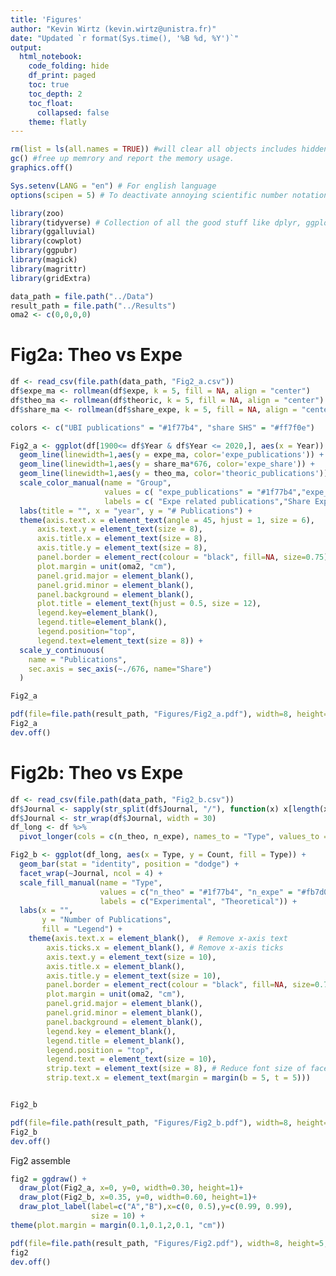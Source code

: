 ```yaml
---
title: 'Figures'
author: "Kevin Wirtz (kevin.wirtz@unistra.fr)"
date: "Updated `r format(Sys.time(), '%B %d, %Y')`"
output:
  html_notebook:
    code_folding: hide
    df_print: paged
    toc: true
    toc_depth: 2
    toc_float:
      collapsed: false
    theme: flatly
---
```


```r

rm(list = ls(all.names = TRUE)) #will clear all objects includes hidden objects.
gc() #free up memrory and report the memory usage.
graphics.off()

Sys.setenv(LANG = "en") # For english language
options(scipen = 5) # To deactivate annoying scientific number notation

library(zoo)
library(tidyverse) # Collection of all the good stuff like dplyr, ggplot2 ect.
library(ggalluvial)
library(cowplot)
library(ggpubr)
library(magick)
library(magrittr)
library(gridExtra)

data_path = file.path("../Data") 
result_path = file.path("../Results") 
oma2 <- c(0,0,0,0)
```

# Fig2a: Theo vs Expe
```r
df <- read_csv(file.path(data_path, "Fig2_a.csv"))
df$expe_ma <- rollmean(df$expe, k = 5, fill = NA, align = "center")
df$theo_ma <- rollmean(df$theoric, k = 5, fill = NA, align = "center")
df$share_ma <- rollmean(df$share_expe, k = 5, fill = NA, align = "center")
```


```r
colors <- c("UBI publications" = "#1f77b4", "share SHS" = "#ff7f0e")

Fig2_a <- ggplot(df[1900<= df$Year & df$Year <= 2020,], aes(x = Year)) +
  geom_line(linewidth=1,aes(y = expe_ma, color='expe_publications')) + 
  geom_line(linewidth=1,aes(y = share_ma*676, color='expe_share')) +
  geom_line(linewidth=1,aes(y = theo_ma, color='theoric_publications')) +
  scale_color_manual(name = "Group",
                     values = c( "expe_publications" = "#1f77b4","expe_share"="#ff7f0e", "theoric_publications" = "black"),
                     labels = c( "Expe related publications","Share Expe","Theoric related publications")) +
  labs(title = "", x = "year", y = "# Publications") +
  theme(axis.text.x = element_text(angle = 45, hjust = 1, size = 6),
      axis.text.y = element_text(size = 8),
      axis.title.x = element_text(size = 8),
      axis.title.y = element_text(size = 8),
      panel.border = element_rect(colour = "black", fill=NA, size=0.75),
      plot.margin = unit(oma2, "cm"),
      panel.grid.major = element_blank(),
      panel.grid.minor = element_blank(),
      panel.background = element_blank(),
      plot.title = element_text(hjust = 0.5, size = 12),  
      legend.key=element_blank(),
      legend.title=element_blank(),
      legend.position="top",
      legend.text=element_text(size = 8)) +
  scale_y_continuous(
    name = "Publications",
    sec.axis = sec_axis(~./676, name="Share")
  )

Fig2_a

pdf(file=file.path(result_path, "Figures/Fig2_a.pdf"), width=8, height=5, family="Helvetica", pointsize=6)
Fig2_a
dev.off()

```

# Fig2b: Theo vs Expe
```r
df <- read_csv(file.path(data_path, "Fig2_b.csv"))
df$Journal <- sapply(str_split(df$Journal, "/"), function(x) x[length(x)])
df$Journal <- str_wrap(df$Journal, width = 30)
df_long <- df %>%
  pivot_longer(cols = c(n_theo, n_expe), names_to = "Type", values_to = "Count")
```

```r
Fig2_b <- ggplot(df_long, aes(x = Type, y = Count, fill = Type)) +
  geom_bar(stat = "identity", position = "dodge") +
  facet_wrap(~Journal, ncol = 4) +
  scale_fill_manual(name = "Type",
                    values = c("n_theo" = "#1f77b4", "n_expe" = "#fb7d07"),
                    labels = c("Experimental", "Theoretical")) +
  labs(x = "",
       y = "Number of Publications",
       fill = "Legend") +
    theme(axis.text.x = element_blank(),  # Remove x-axis text
        axis.ticks.x = element_blank(), # Remove x-axis ticks
        axis.text.y = element_text(size = 10),
        axis.title.x = element_blank(),
        axis.title.y = element_text(size = 10),
        panel.border = element_rect(colour = "black", fill=NA, size=0.75),
        plot.margin = unit(oma2, "cm"),
        panel.grid.major = element_blank(),
        panel.grid.minor = element_blank(),
        panel.background = element_blank(),
        legend.key = element_blank(),
        legend.title = element_blank(),
        legend.position = "top",
        legend.text = element_text(size = 10),
        strip.text = element_text(size = 8), # Reduce font size of facet labels
        strip.text.x = element_text(margin = margin(b = 5, t = 5))) 


Fig2_b

pdf(file=file.path(result_path, "Figures/Fig2_b.pdf"), width=8, height=5, family="Helvetica", pointsize=6)
Fig2_b
dev.off()

```

Fig2 assemble
```r
fig2 = ggdraw() +
  draw_plot(Fig2_a, x=0, y=0, width=0.30, height=1)+
  draw_plot(Fig2_b, x=0.35, y=0, width=0.60, height=1)+
  draw_plot_label(label=c("A","B"),x=c(0, 0.5),y=c(0.99, 0.99), 
                  size = 10) +
theme(plot.margin = margin(0.1,0.1,2,0.1, "cm")) 

pdf(file=file.path(result_path, "Figures/Fig2.pdf"), width=8, height=5, family="Helvetica", pointsize=6)
fig2
dev.off()
```

